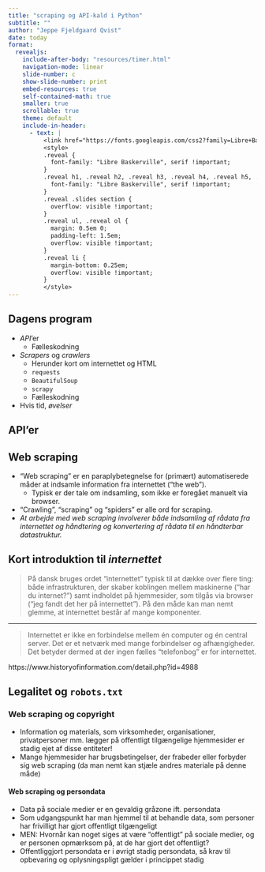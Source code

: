 ```yaml
---
title: "scraping og API-kald i Python"
subtitle: ""
author: "Jeppe Fjeldgaard Qvist"
date: today
format: 
  revealjs:
    include-after-body: "resources/timer.html"
    navigation-mode: linear
    slide-number: c
    show-slide-number: print
    embed-resources: true
    self-contained-math: true
    smaller: true
    scrollable: true
    theme: default
    include-in-header: 
      - text: |
          <link href="https://fonts.googleapis.com/css2?family=Libre+Baskerville:ital,wght@0,400;0,700;1,400&display=swap" rel="stylesheet">
          <style>
          .reveal {
            font-family: "Libre Baskerville", serif !important;
          }
          .reveal h1, .reveal h2, .reveal h3, .reveal h4, .reveal h5, .reveal h6 {
            font-family: "Libre Baskerville", serif !important;
          }
          .reveal .slides section {
            overflow: visible !important;
          }
          .reveal ul, .reveal ol {
            margin: 0.5em 0;
            padding-left: 1.5em;
            overflow: visible !important;
          }
          .reveal li {
            margin-bottom: 0.25em;
            overflow: visible !important;
          }
          </style>
---
```


## Dagens program

* *API*'er
  * Fælleskodning
* *Scrapers* og *crawlers*
  * Herunder kort om internettet og HTML 
  * `requests`
  * `BeautifulSoup`
  * `scrapy`
  * Fælleskodning
* Hvis tid, *øvelser*

## API'er 

## Web scraping 

::: {.incremental}
* "Web scraping" er en paraplybetegnelse for (primært) automatiserede måder at indsamle information fra internettet ("the web"). 
  * Typisk er der tale om indsamling, som ikke er foregået manuelt via browser.
* "Crawling", "scraping" og "spiders" er alle ord for scraping.
* *At arbejde med web scraping involverer både indsamling af rådata fra internettet og håndtering og konvertering af rådata til en håndterbar datastruktur.*
:::

## Kort introduktion til *internettet*

> På dansk bruges ordet "internettet" typisk til at dække over flere ting: både infrastrukturen, der skaber koblingen mellem maskinerne ("har du internet?") samt indholdet på hjemmesider, som tilgås via browser ("jeg fandt det her på internettet"). På den måde kan man nemt glemme, at internettet består af mange komponenter.

---

> Internettet er ikke en forbindelse mellem én computer og én central server. Det er et netværk med mange forbindelser og afhængigheder. Det betyder dermed at der ingen fælles "telefonbog" er for internettet.

https://www.historyofinformation.com/detail.php?id=4988

## Legalitet og `robots.txt`

### Web scraping og copyright

* Information og materials, som virksomheder, organisationer, privatpersoner mm. lægger på offentligt tilgængelige hjemmesider er stadig ejet af disse entiteter!
* Mange hjemmesider har brugsbetingelser, der frabeder eller forbyder sig web scraping (da man nemt kan stjæle andres materiale på denne måde)

#### Web scraping og persondata

* Data på sociale medier er en gevaldig gråzone ift. persondata
* Som udgangspunkt har man hjemmel til at behandle data, som personer har frivilligt har gjort offentligt tilgængeligt
* MEN: Hvornår kan noget siges at være "offentligt" på sociale medier, og er personen opmærksom på, at de har gjort det offentligt?
* Offentliggjort persondata er i øvrigt stadig persondata, så krav til opbevaring og oplysningspligt gælder i princippet stadig




































